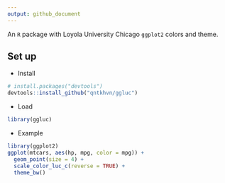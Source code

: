 ```yaml
---
output: github_document
---
```


An `R` package with Loyola University Chicago `ggplot2` colors and theme.

## Set up

* Install

```r
# install.packages("devtools")
devtools::install_github("qntkhvn/ggluc")
```


* Load

```r
library(ggluc)
```

* Example

```r
library(ggplot2)
ggplot(mtcars, aes(hp, mpg, color = mpg)) +
  geom_point(size = 4) +
  scale_color_luc_c(reverse = TRUE) +
  theme_bw()
```

